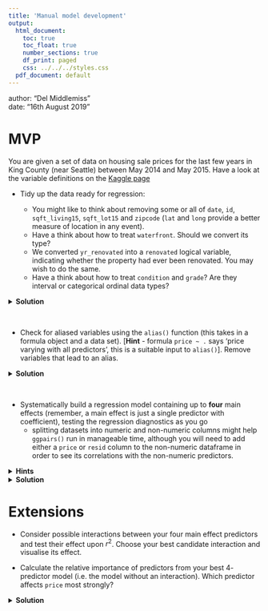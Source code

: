 ```yaml
---
title: 'Manual model development'
output:
  html_document:
    toc: true
    toc_float: true
    number_sections: true
    df_print: paged
    css: ../../../styles.css
  pdf_document: default
---
```


<div class="blame">
author: "Del Middlemiss"<br>
date: "16th August 2019"
</div>

# MVP

You are given a set of data on housing sale prices for the last few years in King County (near Seattle) between May 2014 and May 2015. Have a look at the variable definitions on the [Kaggle page](https://www.kaggle.com/harlfoxem/housesalesprediction)

* Tidy up the data ready for regression:

    * You might like to think about removing some or all of `date`, `id`, `sqft_living15`, `sqft_lot15` and `zipcode` (`lat` and `long` provide a better measure of location in any event).
    * Have a think about how to treat `waterfront`. Should we convert its type?
    * We converted `yr_renovated` into a `renovated` logical variable, indicating whether the property had ever been renovated. You may wish to do the same.
    * Have a think about how to treat `condition` and `grade`? Are they interval or categorical ordinal data types?

<details>
<summary>**Solution**</summary>
```r
library(tidyverse)
library(GGally)
library(modelr)
```

```r
houses <- read_csv("data/kc_house_data.csv")
glimpse(houses)

# tidy up data. In particular treat condition and grade as factor, as they are
# ordinal categorical
houses_tidy <- houses %>%
  select(-c("id", "date", "sqft_living15", "sqft_lot15", "zipcode")) %>%
  mutate(waterfront = as.logical(waterfront)) %>%
  mutate(renovated = yr_renovated != 0) %>%
  select(-"yr_renovated") %>%
  mutate(condition = as_factor(condition)) %>%
  mutate(grade = as_factor(grade))

glimpse(houses_tidy)
```
</details>
<br>

* Check for aliased variables using the `alias()` function (this takes in a formula object and a data set). [**Hint** - formula `price ~ .` says 'price varying with all predictors', this is a suitable input to `alias()`]. Remove variables that lead to an alias.

<details>
<summary>**Solution**</summary>
```r
# Alias is useful to check if we have aliased variables, i.e. one or more
# variables that can be computed from other variables
alias(price ~ ., data = houses_tidy)
# seems that sqft_basement can be computed from sqft_living - sqft_above.
# let's drop sqft_living leaving just the two contributions sqft_basement and 
# sqft_above
houses_tidy <- houses_tidy %>%
  select(-"sqft_living")

glimpse(houses_tidy)
```
</details>
<br>

* Systematically build a regression model containing up to **four** main effects (remember, a main effect is just a single predictor with coefficient), testing the regression diagnostics as you go
    * splitting datasets into numeric and non-numeric columns might help `ggpairs()` run in manageable time, although you will need to add either a `price` or `resid` column to the non-numeric dataframe in order to see its correlations with the non-numeric predictors.

<details>
<summary>**Hints**</summary>
```r
houses_tidy_numeric <- houses_tidy %>%
  select_if(is.numeric)

houses_tidy_nonnumeric <- houses_tidy %>%
  select_if(function(x) !is.numeric(x))

houses_tidy_nonnumeric$price <- houses_tidy$price

ggpairs(houses_tidy_numeric)
ggpairs(houses_tidy_nonnumeric)
```
and the same in subsequent rounds of predictor selection with the `resid` column.<br><br>
Remember, if you are not sure whether including a categorical predictor is statistically justified, run an `anova()` test passing in the models with- and without the categorical predictor and check the p-value of the test.
</details>

<details>
<summary>**Solution**</summary>
```r
houses_tidy_numeric <- houses_tidy %>%
  select_if(is.numeric)

houses_tidy_nonnumeric <- houses_tidy %>%
  select_if(function(x) !is.numeric(x))

houses_tidy_nonnumeric$price <- houses_tidy$price

ggpairs(houses_tidy_numeric)
ggpairs(houses_tidy_nonnumeric)
```

Correlation of `sqft_above` with `price` looks pretty promising, but split of `price` by `grade` and `waterfront` also look decent.

```r
houses_tidy %>%
  ggplot(aes(x = grade, y = price)) +
  geom_boxplot()

houses_tidy %>%
  ggplot(aes(x = waterfront, y = price)) +
  geom_boxplot()
```

```r
mod1a <- lm(price ~ sqft_above, data = houses_tidy)
summary(mod1a)

mod1b <- lm(price ~ grade, data = houses_tidy)
summary(mod1b)

mod1c <- lm(price ~ waterfront, data = houses_tidy)
summary(mod1c)

# grade looks the most promising, but some of the grade level coeffs are insignificant.
# the F-test at the bottom of the regression output tests against the null model (i.e. intercept only)
# but, if we want, we can replicate this using a separate anova
# null model: regress price on intercept only
null_model <- lm(price ~ 1, data = houses_tidy)
grade_model <- lm(price ~ grade, data = houses_tidy)
anova(null_model, grade_model)

# grade is significant, let's keep it. Now plot diagnostics
par(mfrow = c(2, 2))
plot(mod1b)
```

```r
houses_resid <- houses_tidy %>%
  add_residuals(mod1b) %>%
  select(-c("price", "grade"))

houses_resid_numeric <- houses_resid %>%
  select_if(is.numeric)

houses_resid_nonnumeric <- houses_resid %>%
  select_if(function(x) !is.numeric(x))

houses_resid_nonnumeric$resid <- houses_resid$resid
```

```r
ggpairs(houses_resid_numeric)
ggpairs(houses_resid_nonnumeric)
```

`lat` has highest correlation with residuals, but, again, `waterfront` still looks pretty promising. Try both...

```r
mod2a <- lm(price ~ grade + lat, data = houses_tidy)
summary(mod2a)

mod2b <- lm(price ~ grade + waterfront, data = houses_tidy)
summary(mod2b)

# lat is significant and higher r^2, let's keep model2a
par(mfrow = c(2, 2))
plot(mod2a)
```

```r
houses_resid <- houses_tidy %>%
  add_residuals(mod2a) %>%
  select(-c("price", "grade", "lat"))

houses_resid_numeric <- houses_resid %>%
  select_if(is.numeric)

houses_resid_nonnumeric <- houses_resid %>%
  select_if(function(x) !is.numeric(x))

houses_resid_nonnumeric$resid <- houses_resid$resid
```

```r
ggpairs(houses_resid_numeric)
ggpairs(houses_resid_nonnumeric)
```

Now `view` has strongest correlation with residuals, but also compare against model with `waterfront`.

```r
mod3a <- lm(price ~ grade + lat + view, data = houses_tidy)
summary(mod3a)
mod3b <- lm(price ~ grade + lat + waterfront, data = houses_tidy)
summary(mod3b)

# view model is best, keep mod3a
par(mfrow = c(2, 2))
plot(mod3a)
```

```r
houses_resid <- houses_tidy %>%
  add_residuals(mod3a) %>%
  select(-c("price", "grade", "lat", "view"))

houses_resid_numeric <- houses_resid %>%
  select_if(is.numeric)

houses_resid_nonnumeric <- houses_resid %>%
  select_if(function(x) !is.numeric(x))

houses_resid_nonnumeric$resid <- houses_resid$resid
```

```r
ggpairs(houses_resid_numeric)
ggpairs(houses_resid_nonnumeric)
```

`sqft_basement` has highest correlation with residuals. Let's test against all remaining categorical predictors:

```r
mod4a <- lm(price ~ grade + lat + view + sqft_basement, data = houses_tidy)
summary(mod4a)
mod4b <- lm(price ~ grade + lat + view + waterfront, data = houses_tidy)
summary(mod4b)
mod4c <- lm(price ~ grade + lat + view + condition, data = houses_tidy)
summary(mod4c)
mod4d <- lm(price ~ grade + lat + view + renovated, data = houses_tidy)
summary(mod4d)

# looks like model with sqft_basement is best, keep mod4a
par(mfrow = c(2, 2))
plot(mod4a)
```

```r
houses_resid <- houses_tidy %>%
  add_residuals(mod4a) %>%
  select(- price)
```

Our final model in terms of main effects is: `price ~ grade + lat + view + sqft_basement`
</details>


# Extensions

* Consider possible interactions between your four main effect predictors and test their effect upon $r^2$. Choose your best candidate interaction and visualise its effect. 

* Calculate the relative importance of predictors from your best $4$-predictor model (i.e. the model without an interaction). Which predictor affects `price` most strongly?

<details>
<summary>**Solution**</summary>

Now, for interactions, have six possibilities that obey principle of strong hierarchy (i.e. consider including an interaction only if its main effects are already present in the model)

```r
mod5a <- lm(price ~ grade + lat + view + sqft_basement + grade:lat, data = houses_tidy)
summary(mod5a)

mod5b <- lm(price ~ grade + lat + view + sqft_basement + grade:view, data = houses_tidy)
summary(mod5b)

mod5c <- lm(price ~ grade + lat + view + sqft_basement + grade:sqft_basement, data = houses_tidy)
summary(mod5c)

mod5d <- lm(price ~ grade + lat + view + sqft_basement + lat:view, data = houses_tidy)
summary(mod5d)

mod5e <- lm(price ~ grade + lat + view + sqft_basement + lat:sqft_basement, data = houses_tidy)
summary(mod5e)

mod5f <- lm(price ~ grade + lat + view + sqft_basement + view:sqft_basement, data = houses_tidy)
summary(mod5f)

# mod5c looks like the best
par(mfrow = c(2,2))
plot(mod5c)
```

It seems that the `grade:sqft_basement` interaction leads to highest $r^2$ (but two levels of the interaction cannot be determined due to fitting problems).

Now let's see a visualisation of the effect of this interaction.

```r
houses_resid %>%
  ggplot(aes(x = sqft_basement, y = resid, colour = grade)) +
  geom_point(alpha = 0.5) +
  geom_smooth(method = "lm", se = FALSE) +
  facet_wrap(~ grade)
```

Relative importance of predictors:

```r
library(relaimpo)
calc.relimp(mod4a, method = "lmg", rela = TRUE)
```

It looks like the `grade` of property is the most important determiner of `price`, followed by the number of `view`s the property has received.

</details>




